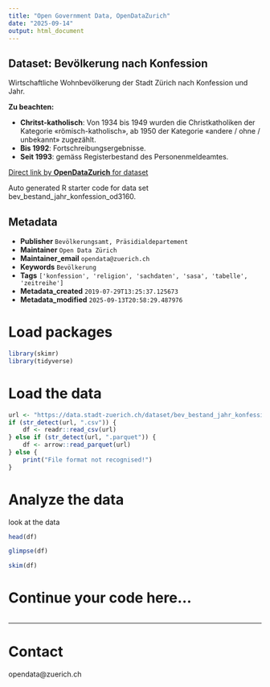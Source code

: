 ```yaml
---
title: "Open Government Data, OpenDataZurich"
date: "2025-09-14"
output: html_document
---
```


## Dataset: Bevölkerung nach Konfession


Wirtschaftliche Wohnbevölkerung der Stadt Zürich nach Konfession und Jahr.


**Zu beachten:**

 - **Chritst-katholisch**: Von 1934 bis 1949 wurden die Christkatholiken der Kategorie  «römisch-katholisch»,  ab 1950  der Kategorie «andere / ohne / unbekannt» zugezählt.
- **Bis 1992**: Fortschreibungsergebnisse.
- **Seit 1993**: gemäss Registerbestand des Personenmeldeamtes.
 

[]()



[Direct link by **OpenDataZurich** for dataset](https://data.stadt-zuerich.ch/dataset/bev_bestand_jahr_konfession_od3160)

Auto generated R starter code for data set bev_bestand_jahr_konfession_od3160.

## Metadata

- **Publisher** `Bevölkerungsamt, Präsidialdepartement`
- **Maintainer** `Open Data Zürich`
- **Maintainer_email** `opendata@zuerich.ch`
- **Keywords** `Bevölk­erung`
- **Tags** `['konfession', 'religion', 'sachdaten', 'sasa', 'tabelle', 'zeitreihe']`
- **Metadata_created** `2019-07-29T13:25:37.125673`
- **Metadata_modified** `2025-09-13T20:58:29.487976`


# Load packages

```r
library(skimr)
library(tidyverse)
```

# Load the data

```r
url <- "https://data.stadt-zuerich.ch/dataset/bev_bestand_jahr_konfession_od3160/download/BEV316OD3160.csv"
if (str_detect(url, ".csv")) {
    df <- readr::read_csv(url)
} else if (str_detect(url, ".parquet")) {
    df <- arrow::read_parquet(url)
} else {
    print("File format not recognised!")
}
```

# Analyze the data

look at the data
```r
head(df)
```

```r
glimpse(df)
```

```r
skim(df)
```

# Continue your code here...

```r

```

------------------------------------------------------------------------

# Contact

opendata@zuerich.ch
